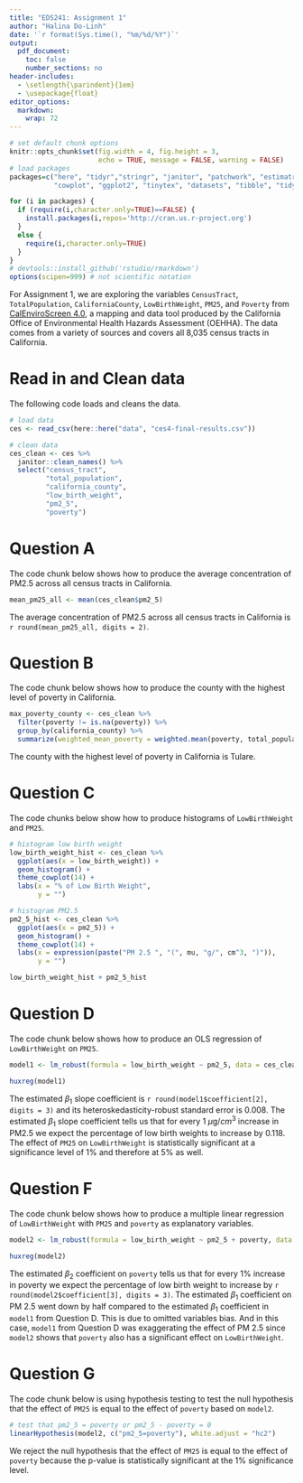 ```yaml
---
title: "EDS241: Assignment 1"
author: "Halina Do-Linh"
date: '`r format(Sys.time(), "%m/%d/%Y")`'
output: 
  pdf_document:
    toc: false
    number_sections: no
header-includes:
  - \setlength{\parindent}{1em}
  - \usepackage{float}
editor_options: 
  markdown: 
    wrap: 72
---
```


```r
# set default chunk options
knitr::opts_chunk$set(fig.width = 4, fig.height = 3, 
                      echo = TRUE, message = FALSE, warning = FALSE)
# load packages
packages=c("here", "tidyr","stringr", "janitor", "patchwork", "estimatr", 
           "cowplot", "ggplot2", "tinytex", "datasets", "tibble", "tidyverse", "huxtable", "car")

for (i in packages) {
  if (require(i,character.only=TRUE)==FALSE) {
    install.packages(i,repos='http://cran.us.r-project.org')
  }
  else {
    require(i,character.only=TRUE)
  }
}
# devtools::install_github('rstudio/rmarkdown')
options(scipen=999) # not scientific notation
```

\noindent For Assignment 1, we are exploring the variables
`CensusTract`, `TotalPopulation`, `CaliforniaCounty`, `LowBirthWeight`,
`PM25`, and `Poverty` from [CalEnviroScreen
4.0](https://oehha.ca.gov/calenviroscreen/report/calenviroscreen-40), a
mapping and data tool produced by the California Office of Environmental
Health Hazards Assessment (OEHHA). The data comes from a variety of
sources and covers all 8,035 census tracts in California.

# Read in and Clean data

\noindent The following code loads and cleans the data.

```r
# load data
ces <- read_csv(here::here("data", "ces4-final-results.csv"))

# clean data
ces_clean <- ces %>% 
  janitor::clean_names() %>% 
  select("census_tract",
         "total_population", 
         "california_county", 
         "low_birth_weight", 
         "pm2_5", 
         "poverty")
```

# Question A

\noindent The code chunk below shows how to produce the average
concentration of PM2.5 across all census tracts in California.

```r
mean_pm25_all <- mean(ces_clean$pm2_5)
```

\noindent \textbf{Answer:} The average concentration of PM2.5 across all census
tracts in California is `r round(mean_pm25_all, digits = 2)`.

\newpage

# Question B

\noindent The code chunk below shows how to produce the county with the
highest level of poverty in California.

```r
max_poverty_county <- ces_clean %>% 
  filter(poverty != is.na(poverty)) %>%
  group_by(california_county) %>%
  summarize(weighted_mean_poverty = weighted.mean(poverty, total_population))
```

\noindent \textbf{Answer:} The county with the highest level of poverty in
California is Tulare.

# Question C

\noindent The code chunks below show how to produce histograms of `LowBirthWeight` and `PM25`.

```r
# histogram low birth weight
low_birth_weight_hist <- ces_clean %>% 
  ggplot(aes(x = low_birth_weight)) +
  geom_histogram() +
  theme_cowplot(14) +
  labs(x = "% of Low Birth Weight",
       y = "")
```

```r
# histogram PM2.5
pm2_5_hist <- ces_clean %>% 
  ggplot(aes(x = pm2_5)) +
  geom_histogram() +
  theme_cowplot(14) +
  labs(x = expression(paste("PM 2.5 ", "(", mu, "g/", cm^3, ")")),
       y = "")
```

\begin{flushleft}\textbf{Left: Distribution of Percentage of Low Birth Weight}\end{flushleft}

\begin{flushright}\textbf{Right: Distribution of PM 2.5 ($\mu$g/$cm^3$)}\end{flushright}

```r
low_birth_weight_hist + pm2_5_hist
```

\newpage

# Question D

\noindent The code chunk below shows how to produce an OLS regression of `LowBirthWeight` on `PM25`.

\begin{align}
  lowbirthweight_{i} = \beta_0 + \beta_1 pm2.5_{1i} + u_{i}
\end{align}

```r
model1 <- lm_robust(formula = low_birth_weight ~ pm2_5, data = ces_clean)

huxreg(model1)
```

\noindent \textbf{Answer:} The estimated $\beta_{1}$ slope coefficient is `r round(model1$coefficient[2], digits = 3)` and its heteroskedasticity-robust standard error is 0.008. The estimated $\beta_{1}$ slope coefficient tells us that for every 1 $\mu$g/$cm^3$ increase in PM2.5 we expect the percentage of low birth weights to increase by 0.118. The effect of `PM25` on `LowBirthWeight` is statistically significant at a significance level of 1% and therefore at 5% as well.

\newpage

# Question F

\noindent The code chunk below shows how to produce a multiple linear regression of `LowBirthWeight` with `PM25` and `poverty` as explanatory variables.

\begin{align}
  lowbirthweight_{i} = \beta_0 + \beta_1 pm2.5_{1i} + \beta_2 poverty_{2i} + u_{i}
\end{align}

```r
model2 <- lm_robust(formula = low_birth_weight ~ pm2_5 + poverty, data = ces_clean)

huxreg(model2)
```

\noindent \textbf{Answer:} The estimated $\beta_{2}$ coefficient on `poverty` tells us that for every 1% increase in poverty we expect the percentage of low birth weight to increase by `r round(model2$coefficient[3], digits = 3)`. The estimated $\beta_{1}$ coefficient on PM 2.5 went down by half compared to the estimated $\beta_{1}$ coefficient in `model1` from Question D. This is due to omitted variables bias. And in this case, `model1` from Question D was exaggerating the effect of PM 2.5 since `model2` shows that `poverty` also has a significant effect on `LowBirthWeight`.

\newpage

# Question G

\noindent The code chunk below is using hypothesis testing to test the null hypothesis that the effect of `PM25` is equal to the effect of `poverty` based on `model2`.

```r
# test that pm2_5 = poverty or pm2_5 - poverty = 0
linearHypothesis(model2, c("pm2_5=poverty"), white.adjust = "hc2")
```

\noindent \textbf{Answer:} We reject the null hypothesis that the effect of `PM25` is equal to the effect of `poverty` because the p-value is statistically significant at the 1% significance level.
